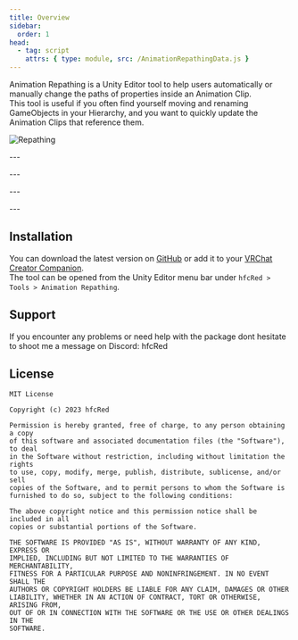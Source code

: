 ```yaml
---
title: Overview
sidebar:
  order: 1
head:
  - tag: script
    attrs: { type: module, src: /AnimationRepathingData.js }
---
```


Animation Repathing is a Unity Editor tool to help users automatically or manually change the paths of properties inside an Animation Clip.  
This tool is useful if you often find yourself moving and renaming GameObjects in your Hierarchy, and you want to quickly update the Animation Clips that reference them.

![Repathing](../../../assets/images/animation-repathing/repathing.webp)

<CardGrid>
  <Card title="Downloads" icon="seti:markdown">
    <p id="downloads">---</p>
  </Card>
  <Card title="Users" icon="seti:bazel">
    <p id="users">---</p>
  </Card>
  <Card title="Projects" icon="rocket">
    <p id="projects">---</p>
  </Card>
    <Card title="Changed Paths" icon="pencil">
    <p id="paths">---</p>
  </Card>
</CardGrid>

## Installation

You can download the latest version on [GitHub](https://github.com/hfcRed/Animation-Repathing/releases/tag/v0.5.4) or add it to your [VRChat Creator Companion](https://github.com/hfcRed/Animation-Repathing/releases/latest).  
The tool can be opened from the Unity Editor menu bar under `hfcRed > Tools > Animation Repathing`.

## Support

If you encounter any problems or need help with the package dont hesitate to shoot me a message on Discord: hfcRed

## License

```text
MIT License

Copyright (c) 2023 hfcRed

Permission is hereby granted, free of charge, to any person obtaining a copy
of this software and associated documentation files (the "Software"), to deal
in the Software without restriction, including without limitation the rights
to use, copy, modify, merge, publish, distribute, sublicense, and/or sell
copies of the Software, and to permit persons to whom the Software is
furnished to do so, subject to the following conditions:

The above copyright notice and this permission notice shall be included in all
copies or substantial portions of the Software.

THE SOFTWARE IS PROVIDED "AS IS", WITHOUT WARRANTY OF ANY KIND, EXPRESS OR
IMPLIED, INCLUDING BUT NOT LIMITED TO THE WARRANTIES OF MERCHANTABILITY,
FITNESS FOR A PARTICULAR PURPOSE AND NONINFRINGEMENT. IN NO EVENT SHALL THE
AUTHORS OR COPYRIGHT HOLDERS BE LIABLE FOR ANY CLAIM, DAMAGES OR OTHER
LIABILITY, WHETHER IN AN ACTION OF CONTRACT, TORT OR OTHERWISE, ARISING FROM,
OUT OF OR IN CONNECTION WITH THE SOFTWARE OR THE USE OR OTHER DEALINGS IN THE
SOFTWARE.
```
